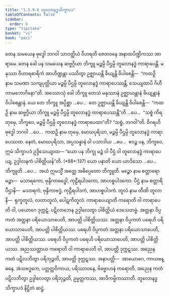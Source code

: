 ```yaml
---
title: "1.5.9.6 တူလောနဒ္ဓသိက္ခာပဒ"
tableOfContents: false
sidebar:
  order: 6
type: "tipitaka"
basket: "vi"
book: "paci"
---
```



<DynamicBreadcrumb />

<Division number="526" book="paci" e="ch" v="2" p="219">

<Paragraph number="1543" book="paci">
တေန သမယေန ဗုဒ္ဓေါ ဘဂဝါ သာဝတ္ထိယံ ဝိဟရတိ ဇေတဝနေ အနာထပိဏ္ဍိကဿ အာရာမေ. တေန ခေါ ပန သမယေန ဆဗ္ဗဂ္ဂိယာ ဘိက္ခူ မဉ္စမ္ပိ ပီဌမ္ပိ တူလောနဒ္ဓံ ကာရာပေန္တိ. မနုဿာ ဝိဟာရစာရိကံ အာဟိဏ္ဍန္တာ ပဿိတွာ ဥဇ္ဈာယန္တိ ခိယျန္တိ ဝိပါစေန္တိ—  “ကထဉှိ နာမ သမဏာ သကျပုတ္တိယာ မဉ္စမ္ပိ ပီဌမ္ပိ တူလောနဒ္ဓံ ကာရာပေဿန္တိ, သေယျထာပိ ဂိဟီ ကာမဘောဂိနော”တိ.
</Paragraph>

<Paragraph number="1544" book="paci">
အဿောသုံ ခေါ ဘိက္ခူ တေသံ မနုဿာနံ ဥဇ္ဈာယန္တာနံ ခိယျန္တာနံ ဝိပါစေန္တာနံ. ယေ တေ ဘိက္ခူ အပ္ပိစ္ဆာ …ပေ…  တေ ဥဇ္ဈာယန္တိ ခိယျန္တိ ဝိပါစေန္တိ—  “ကထဉှိ နာမ ဆဗ္ဗဂ္ဂိယာ ဘိက္ခူ မဉ္စမ္ပိ ပီဌမ္ပိ တူလောနဒ္ဓံ ကာရာပေဿန္တီ”တိ …ပေ…  “သစ္စံ ကိရ တုမှေ, ဘိက္ခဝေ, မဉ္စမ္ပိ ပီဌမ္ပိ တူလောနဒ္ဓံ ကာရာပေထာ”တိ? “သစ္စံ, ဘဂဝါ”တိ. ဝိဂရဟိ ဗုဒ္ဓေါ ဘဂဝါ …ပေ…  ကထဉှိ နာမ တုမှေ, မောဃပုရိသာ, မဉ္စမ္ပိ ပီဌမ္ပိ တူလောနဒ္ဓံ ကာရာပေဿထ. နေတံ, မောဃပုရိသာ, အပ္ပသန္နာနံ ဝါ ပသာဒါယ …ပေ…  ဧဝဉ္စ ပန, ဘိက္ခဝေ, ဣမံ သိက္ခာပဒံ ဥဒ္ဒိသေယျာထ—
</Paragraph>

</Division>
<Division number="527" book="paci" e="ch" v="2" p="220">

<Paragraph number="1545" book="paci">
<Emphasis>“ယော ပန ဘိက္ခု မဉ္စံ ဝါ ပီဌံ ဝါ တူလောနဒ္ဓံ ကာရာပေယျ, ဥဒ္ဒါလနကံ ပါစိတ္တိယန်”</Emphasis>တိ. (*88*:<Emphasis>137</Emphasis>)
</Paragraph>

</Division>
<Division number="528" book="paci" e="ch" v="2" p="220">

<Paragraph number="1546" book="paci">
<Emphasis>ယော ပနာ</Emphasis>တိ ယော ယာဒိသော …ပေ…  <Emphasis>ဘိက္ခူ</Emphasis>တိ …ပေ…  အယံ ဣမသ္မိံ အတ္ထေ အဓိပ္ပေတော ဘိက္ခူတိ.
</Paragraph>

<Paragraph number="1547" book="paci">
<Emphasis>မဉ္စော</Emphasis> နာမ စတ္တာရော မဉ္စာ—  မသာရကော, ဗုန္ဒိကာဗဒ္ဓေါ, ကုဠီရပါဒကော, အာဟစ္စပါဒကော.
</Paragraph>

<Paragraph number="1548" book="paci">
<Emphasis>ပီဌံ</Emphasis> နာမ စတ္တာရိ ပီဌာနိ—  မသာရကံ, ဗုန္ဒိကာဗဒ္ဓံ, ကုဠီရပါဒကံ, အာဟစ္စပါဒကံ.
</Paragraph>

<Paragraph number="1549" book="paci">
<Emphasis>တူလံ</Emphasis> နာမ တီဏိ တူလာနိ—  ရုက္ခတူလံ, လတာတူလံ, ပေါဋကိတူလံ.
</Paragraph>

<Paragraph number="1550" book="paci">
<Emphasis>ကာရာပေယျာ</Emphasis>တိ ကရောတိ ဝါ ကာရာပေတိ ဝါ, ပယောဂေ ဒုက္ကဋံ. ပဋိလာဘေန ဥဒ္ဒါလေတွာ ပါစိတ္တိယံ ဒေသေတဗ္ဗံ.
</Paragraph>

</Division>
<Division number="529" book="paci" e="ch" v="2" p="220">

<Paragraph number="1551" book="paci">
အတ္တနာ ဝိပ္ပကတံ အတ္တနာ ပရိယောသာပေတိ, အာပတ္တိ ပါစိတ္တိယဿ. အတ္တနာ ဝိပ္ပကတံ ပရေဟိ ပရိယောသာပေတိ, အာပတ္တိ ပါစိတ္တိယဿ. ပရေဟိ ဝိပ္ပကတံ အတ္တနာ ပရိယောသာပေတိ, အာပတ္တိ ပါစိတ္တိယဿ. ပရေဟိ ဝိပ္ပကတံ ပရေဟိ ပရိယောသာပေတိ, အာပတ္တိ ပါစိတ္တိယဿ.
</Paragraph>

<Paragraph number="1552" book="paci">
အညဿတ္ထာယ ကရောတိ ဝါ ကာရာပေတိ ဝါ, အာပတ္တိ ဒုက္ကဋဿ. အညေန ကတံ ပဋိလဘိတွာ ပရိဘုဉ္ဇတိ, အာပတ္တိ ဒုက္ကဋဿ.
</Paragraph>

</Division>
<Division number="530" book="paci" e="ch" v="2" p="220">

<Paragraph number="1553" book="paci">
အနာပတ္တိ—  အာယောဂေ, ကာယဗန္ဓနေ, အံသဗဒ္ဓကေ, ပတ္တတ္ထဝိကာယ, ပရိဿာဝနေ, ဗိဗ္ဗောဟနံ ကရောတိ, အညေန ကတံ ပဋိလဘိတွာ ဥဒ္ဒါလေတွာ ပရိဘုဉ္ဇတိ, ဥမ္မတ္တကဿ, အာဒိကမ္မိကဿာတိ.

</Paragraph>
</Division>

<Paragraph number="1554" type="center" book="paci">
တူလောနဒ္ဓသိက္ခာပဒံ နိဋ္ဌိတံ ဆဋ္ဌံ.
</Paragraph>